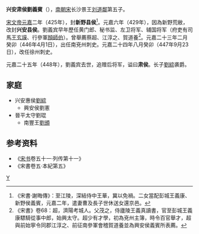 '''兴安肃侯劉義賓'''（{{bd|5世紀||448年||catIdx=L}}），[[南朝宋|南朝宋]]长沙景王[[刘道鄰|刘道鄰]]第五子。

[[宋文帝|宋文帝]][[元嘉_(南朝宋)|元嘉]]二年（425年），封'''新野县侯'''<ref>《宋書·謝晦傳》：至江陵，深結侍中王華，冀以免禍。二女當配彭城王義康、新野侯義賓，元嘉二年，遣妻曹及長子世休送女還京邑。</ref>。元嘉六年（429年），因為新野荒敝，改封'''兴安县侯'''。劉義宾早年歷任黄门郎、秘书监、左卫将军、辅国将军（府吏有司馬[[王玄謨|王玄謨]]、行參軍[[顏師伯|顏師伯]]）。曾舉薦蔡超、江淳之、賀道養<ref>《宋書》卷68：超，濟陽考城人。父茂之，侍廬陵王義真讀書，官至彭城王義康驃騎從事中郎，始興太守。超少有才學，初為兗州主簿，時令百官舉才，超與前始寧令同郡江淳之、前征南參軍會稽賀道養並為興安侯義賓所表薦。</ref>。元嘉二十三年二月癸卯（446年4月1日），出任南兗州刺史。元嘉二十四年八月癸卯（447年9月23日），改任徐州刺史。

元嘉二十五年（448年），劉義宾去世，追赠后将军，谥曰'''肃侯'''。长子[[劉綜|劉綜]]袭爵。

==家庭==
*兴安惠侯[[劉綜|劉綜]]
**興安侯劉憲
*晉平太守劉琨
**南豐王[[劉頒|劉頒]]

==参考资料==
*《[[宋书|宋书]]卷五十一·列传第十一》
*《宋書卷五·本紀第五》

[[Category:刘宋宗室|Y]]